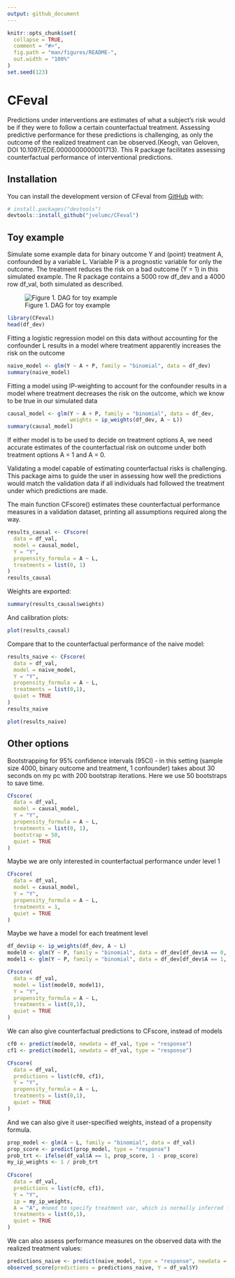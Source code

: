 ```yaml
---
output: github_document
---
```

<!-- README.md is generated from README.Rmd. Please edit that file -->
```r
knitr::opts_chunk$set(
  collapse = TRUE,
  comment = "#>",
  fig.path = "man/figures/README-",
  out.width = "100%"
)
set.seed(123)
```
# CFeval <!-- badges: start --> <!-- badges: end -->

Predictions under interventions are estimates of what a subject's risk would be
if they were to follow a certain counterfactual treatment. Assessing predictive
performance for these predictions is challenging, as only the outcome of the
realized treatment can be observed.(Keogh, van Geloven, DOI
10.1097/EDE.0000000000001713). This R package facilitates assessing
counterfactual performance of interventional predictions.

## Installation 
You can install the development version of CFeval from [GitHub](https://github.com/) with:
``` r
# install.packages("devtools")
devtools::install_github("jvelumc/CFeval")
```
## Toy example

Simulate some example data for binary outcome Y and (point) treatment A,
confounded by a variable L. Variable P is a prognostic variable for only the
outcome. The treatment reduces the risk on a bad outcome (Y = 1) in this simulated 
example. The R package contains a 5000 row df_dev and a 4000 row df_val, both 
simulated as described. 

![Figure 1. DAG for toy example](man/figures/dag.png)

```r
library(CFeval)
head(df_dev)
```

Fitting a logistic regression model on this data without accounting for the
confounder L results in a model where treatment apparently increases the risk
on the outcome

```r
naive_model <- glm(Y ~ A + P, family = "binomial", data = df_dev)
summary(naive_model)
```

Fitting a model using IP-weighting to account for the confounder results in a
model where treatment decreases the risk on the outcome, which we know to be
true in our simulated data

```r
causal_model <- glm(Y ~ A + P, family = "binomial", data = df_dev, 
                    weights = ip_weights(df_dev, A ~ L))
summary(causal_model)
```

If either model is to be used to decide on treatment options A, we need accurate
estimates of the counterfactual risk on outcome under both treatment options A =
1 and A = 0. 

Validating a model capable of estimating counterfactual risks is challenging. 
This package aims to guide the user in assessing how well the predictions would 
match the validation data if all individuals had followed the treatment under 
which predictions are made. 

The main function CFscore() estimates these counterfactual performance measures 
in a validation dataset, printing all assumptions required along the way.


```r
results_causal <- CFscore(
  data = df_val,
  model = causal_model, 
  Y = "Y", 
  propensity_formula = A ~ L, 
  treatments = list(0, 1)
)
results_causal
```
Weights are exported:
```r
summary(results_causal$weights)
```

And calibration plots:
```r
plot(results_causal)
```

Compare that to the counterfactual performance of the naive model:
```r
results_naive <- CFscore(
  data = df_val,
  model = naive_model,
  Y = "Y",
  propensity_formula = A ~ L,
  treatments = list(0,1),
  quiet = TRUE
)
results_naive
```

```r
plot(results_naive)
```

## Other options

Bootstrapping for 95% confidence intervals (95CI) - in this setting (sample size 4000, binary outcome and treatment, 1 confounder) takes about 30 seconds on my pc with 200 bootstrap iterations. Here we use 50 bootstraps to save time. 
```r
CFscore(
  data = df_val,
  model = causal_model, 
  Y = "Y", 
  propensity_formula = A ~ L, 
  treatments = list(0, 1),
  bootstrap = 50,
  quiet = TRUE
)
```

Maybe we are only interested in counterfactual performance under level 1
```r
CFscore(
  data = df_val,
  model = causal_model, 
  Y = "Y", 
  propensity_formula = A ~ L, 
  treatments = 1,
  quiet = TRUE
)
```

Maybe we have a model for each treatment level
```r
df_dev$ip <- ip_weights(df_dev, A ~ L)
model0 <- glm(Y ~ P, family = "binomial", data = df_dev[df_dev$A == 0, ], weights = ip)
model1 <- glm(Y ~ P, family = "binomial", data = df_dev[df_dev$A == 1, ], weights = ip)

CFscore(
  data = df_val,
  model = list(model0, model1),
  Y = "Y",
  propensity_formula = A ~ L,
  treatments = list(0,1),
  quiet = TRUE
)
```
We can also give counterfactual predictions to CFscore, instead of models
```r
cf0 <- predict(model0, newdata = df_val, type = "response")
cf1 <- predict(model1, newdata = df_val, type = "response")

CFscore(
  data = df_val,
  predictions = list(cf0, cf1),
  Y = "Y",
  propensity_formula = A ~ L,
  treatments = list(0,1),
  quiet = TRUE
)
```

And we can also give it user-specified weights, instead of a propensity formula. 
```r
prop_model <- glm(A ~ L, family = "binomial", data = df_val)
prop_score <- predict(prop_model, type = "response")
prob_trt <- ifelse(df_val$A == 1, prop_score, 1 - prop_score)
my_ip_weights <- 1 / prob_trt
  
CFscore(
  data = df_val,
  predictions = list(cf0, cf1),
  Y = "Y",
  ip = my_ip_weights,
  A = "A", #need to specify treatment var, which is normally inferred from propensity formula
  treatments = list(0,1),
  quiet = TRUE
)
```

We can also assess performance measures on the observed data with the realized treatment values:
```r
predictions_naive <- predict(naive_model, type = "response", newdata = df_val)
observed_score(predictions = predictions_naive, Y = df_val$Y)
```
